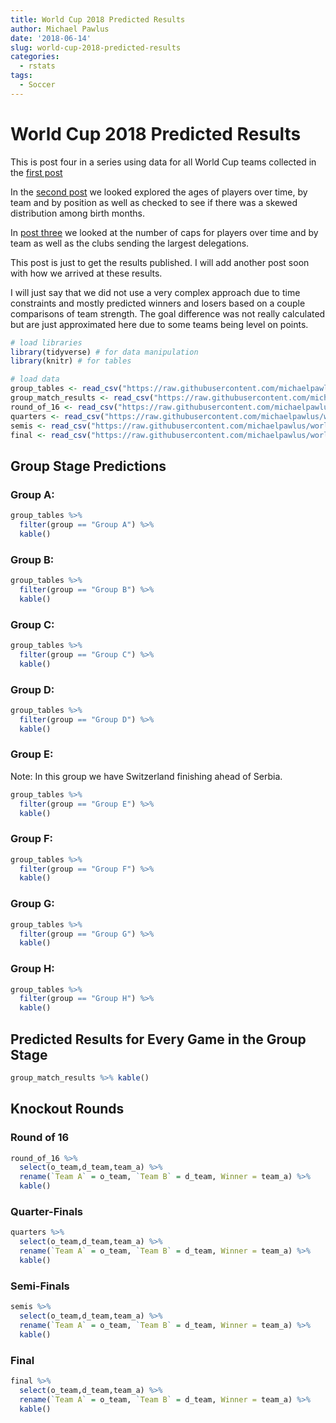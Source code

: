 ```yaml
---
title: World Cup 2018 Predicted Results
author: Michael Pawlus
date: '2018-06-14'
slug: world-cup-2018-predicted-results
categories:
  - rstats
tags:
  - Soccer
---
```


# World Cup 2018 Predicted Results

This is post four in a series using data for all World Cup teams collected in the [first post](https://michaelpawlus.netlify.com/2018/06/05/all-world-cup-squads/)

In the [second post](https://michaelpawlus.netlify.com/2018/06/08/age-of-world-cup-players/) we looked explored the ages of players over time, by team and by position as well as checked to see if there was a skewed distribution among birth months.

In [post three](https://michaelpawlus.netlify.com/2018/06/12/world-cup-player-caps-and-clubs/) we looked at the number of caps for players over time and by team as well as the clubs sending the largest delegations.

This post is just to get the results published. I will add another post soon with how we arrived at these results.

I will just say that we did not use a very complex approach due to time constraints and mostly predicted winners and losers based on a couple comparisons of team strength. The goal difference was not really calculated but are just approximated here due to some teams being level on points.

```r
# load libraries
library(tidyverse) # for data manipulation
library(knitr) # for tables

# load data
group_tables <- read_csv("https://raw.githubusercontent.com/michaelpawlus/worldcup2018/squads/group_stage_table.csv")
group_match_results <- read_csv("https://raw.githubusercontent.com/michaelpawlus/worldcup2018/squads/group_stage_match_results.csv")
round_of_16 <- read_csv("https://raw.githubusercontent.com/michaelpawlus/worldcup2018/squads/knockout_round16_matches.csv")
quarters <- read_csv("https://raw.githubusercontent.com/michaelpawlus/worldcup2018/squads/knockout_semi_matches.csv")
semis <- read_csv("https://raw.githubusercontent.com/michaelpawlus/worldcup2018/squads/knockout_semi2_matches.csv")
final <- read_csv("https://raw.githubusercontent.com/michaelpawlus/worldcup2018/squads/knockout_final_match.csv")
```

## Group Stage Predictions

### Group A:
```r
group_tables %>%
  filter(group == "Group A") %>%
  kable()
```

### Group B:
```r
group_tables %>%
  filter(group == "Group B") %>%
  kable()
```

### Group C:
```r
group_tables %>%
  filter(group == "Group C") %>%
  kable()
```

### Group D:
```r
group_tables %>%
  filter(group == "Group D") %>%
  kable()
```

### Group E:

Note: In this group we have Switzerland finishing ahead of Serbia.

```r
group_tables %>%
  filter(group == "Group E") %>%
  kable()
```

### Group F:
```r
group_tables %>%
  filter(group == "Group F") %>%
  kable()
```

### Group G:
```r
group_tables %>%
  filter(group == "Group G") %>%
  kable()
```

### Group H:
```r
group_tables %>%
  filter(group == "Group H") %>%
  kable()
```

## Predicted Results for Every Game in the Group Stage

```r
group_match_results %>% kable()
```

## Knockout Rounds

### Round of 16
```r
round_of_16 %>%
  select(o_team,d_team,team_a) %>%
  rename(`Team A` = o_team, `Team B` = d_team, Winner = team_a) %>%
  kable()
```

### Quarter-Finals
```r
quarters %>%
  select(o_team,d_team,team_a) %>%
  rename(`Team A` = o_team, `Team B` = d_team, Winner = team_a) %>%
  kable()
```

### Semi-Finals
```r
semis %>%
  select(o_team,d_team,team_a) %>%
  rename(`Team A` = o_team, `Team B` = d_team, Winner = team_a) %>%
  kable()
```

### Final
```r
final %>%
  select(o_team,d_team,team_a) %>%
  rename(`Team A` = o_team, `Team B` = d_team, Winner = team_a) %>%
  kable()
```
